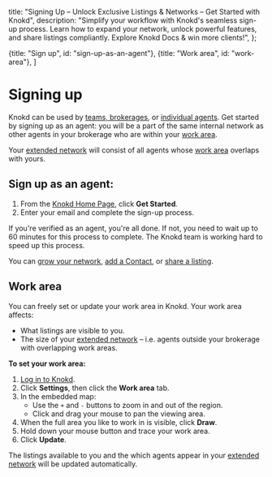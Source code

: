 
<meta name="og:title" content="Unlock Exclusive Listings & Networks – Get Started with Knokd" />
<meta name="og:description" content="Simplify your workflow with Knokd's seamless sign-up process. Learn how to expand your network, unlock powerful features, and share listings compliantly. Explore Knokd Docs & win more clients!"/>

  title: "Signing Up – Unlock Exclusive Listings & Networks – Get Started with Knokd",
  description: "Simplify your workflow with Knokd's seamless sign-up process. Learn how to expand your network, unlock powerful features, and share listings compliantly. Explore Knokd Docs & win more clients!",
};


  {title: "Sign up", id: "sign-up-as-an-agent"},
  {title: "Work area", id: "work-area"},
]

<HeroPattern />

# Signing up

Knokd can be used by [teams, brokerages](/getting-started/sign-up-as-a-team), or [individual agents](#sign-up-as-an-agent). Get started by signing up as an agent: you will be a part of the same internal network as other agents in your brokerage who are within your [work area](#work-area).

Your [extended network](/getting-started/grow-your-network#your-extended-network) will consist of all agents whose [work area](#work-area) overlaps with yours.

## Sign up as an agent:

1. From the <a href="https://www.knokd.ca/" target="_blank">Knokd Home Page</a>, click **Get Started**.
2. Enter your email and complete the sign-up process.

<Note>If you're verified as an agent, you're all done. If not, you need to wait up to 60 minutes for this process to complete. The Knokd team is working hard to speed up this process. </Note>

You can [grow your network](/getting-started/grow-your-network), [add a Contact](/contacts/add-contacts), or [share a listing](/listings/sharing-link). 

## Work area

You can freely set or update your work area in Knokd. Your work area affects:
* What listings are visible to you.
* The size of your [extended network](/getting-started/grow-your-network#your-extended-network) – i.e. agents outside your brokerage with overlapping work areas.

**To set your work area:**

1. <a href="https://app.knokd.ca/login" target="_blank">Log in to Knokd</a>.
1. Click **Settings**, then click the **Work area** tab.
1. In the embedded map:
    * Use the `+` and `-` buttons to zoom in and out of the region.
    * Click and drag your mouse to pan the viewing area.
1. When the full area you like to work in is visible, click **Draw**.
1. Hold down your mouse button and trace your work area.
1. Click **Update**. 

The listings available to you and the which agents appear in your [extended network](/getting-started/grow-your-network#your-extended-network) will be updated automatically.
